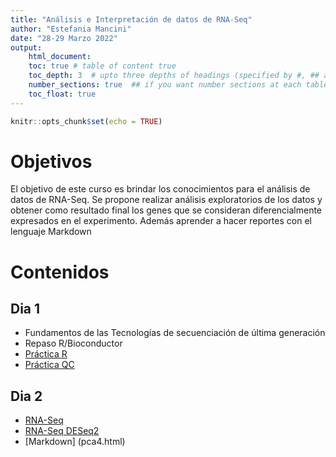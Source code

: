 ```yaml
---
title: "Análisis e Interpretación de datos de RNA-Seq"
author: "Estefania Mancini"
date: "28-29 Marzo 2022"
output:
    html_document:
    toc: true # table of content true
    toc_depth: 3  # upto three depths of headings (specified by #, ## and ###)
    number_sections: true  ## if you want number sections at each table header
    toc_float: true
---
```


```r
knitr::opts_chunk$set(echo = TRUE)
```

# Objetivos
El objetivo de este curso es brindar los conocimientos  para el análisis de datos de RNA-Seq.  Se propone realizar análisis exploratorios de los datos y obtener como resultado final los genes que se consideran diferencialmente expresados en el experimento. 
Además aprender a hacer reportes con el lenguaje Markdown 

# Contenidos

## Dia 1

* Fundamentos de las Tecnologías de secuenciación de última generación
* Repaso R/Bioconductor
* [Práctica R](pca1.html) 
* [Práctica QC](pca2.html)

## Dia 2

* [RNA-Seq](pca3.html)
* [RNA-Seq DESeq2](pca3b.html)
* [Markdown] (pca4.html)



